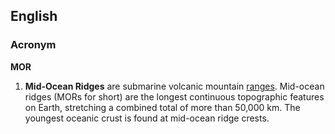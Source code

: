 ==English==
===Acronym===
'''MOR'''

# '''Mid-Ocean Ridges''' are submarine volcanic mountain [[range]]s.   Mid-ocean ridges (MORs for short) are the longest continuous topographic features on Earth, stretching a combined total of more than 50,000 km.  The youngest oceanic crust is found at mid-ocean ridge crests.